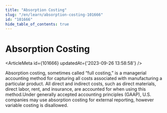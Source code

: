 ```yaml
---
title: "Absorption Costing"
slug: "/en/learn/absorption-costing-101666"
id: "101666"
hide_table_of_contents: true
---
```



# Absorption Costing

<ArticleMeta id={101666} updatedAt={'2023-09-26 13:58:58'} />
<div className='border-solid border-b border-t-0 my-4 border-[var(--ifm-color-gray-300)]' />

Absorption costing, sometimes called “full costing,” is a managerial accounting method for capturing all costs associated with manufacturing a particular product. All direct and indirect costs, such as direct materials, direct labor, rent, and insurance, are accounted for when using this method.Under generally accepted accounting principles (GAAP), U.S. companies may use absorption costing for external reporting, however variable costing is disallowed.
